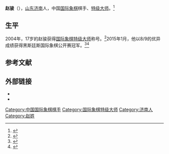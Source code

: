 {{Infobox chess player
|image = Zhao Jun.jpg
|name = 赵骏
|birthname =
|country = {{PRC}}
|birth_date = {{Birth date and age|1986|12|12}}
|birth_place = {{CHN}}[[山东省|山东省]][[济南市|济南市]]
|death_date = 
|death_place = 
|title = [[国际象棋特级大师|特级大师]]（2004年）
|worldchampion = 
|womensworldchampion = 
|peakrating = 2621（2015年2月）
|FideID = 8602522
}}
'''赵骏'''（{{bd|1986年|12月12日}}），[[山东|山东]][[济南|济南]]人，中国[[国际象棋|国际象棋]]棋手、[[国际象棋特级大师|特级大师]]。<ref>{{cite web|url=http://chess.sport.org.cn/danzhou/qs/2010-06-03/2026935.html|title=海南儋州首届特级大师超霸战十强巡礼：赵 骏|date=2010-06-03|work=中国棋院在线|deadurl=yes|archiveurl=https://web.archive.org/web/20120403043442/http://chess.sport.org.cn/danzhou/qs/2010-06-03/2026935.html|archivedate=2012-04-03}}</ref>

==生平==
2004年，17岁的赵骏获得[[国际象棋特级大师|国际象棋特级大师]]称号。<ref>{{cite web |url=http://www.fide.com/index.php?option=com_fidetitles&view=appsdt&cat=0&per=7&aid=8602522 |title=存档副本 |accessdate=2016-03-22 |deadurl=yes |archiveurl=https://web.archive.org/web/20120603173804/http://www.fide.com/index.php?option=com_fidetitles&view=appsdt&cat=0&per=7&aid=8602522 |archivedate=2012-06-03 }}</ref>2015年1月，他以8/9的优异成绩获得黑斯廷斯国际象棋公开赛冠军。<ref>{{cite web|url=http://en.chessbase.com/post/zhao-jun-bulldozes-hastings-chess-congress|title=Zhao Jun bulldozes Hastings Chess Congress|publisher=ChessBase|author=Priyadarshan Banjan|date=7 January 2015|accessdate=11 September 2015|archive-date=2021-01-20|archive-url=https://web.archive.org/web/20210120174500/https://en.chessbase.com/post/zhao-jun-bulldozes-hastings-chess-congress|dead-url=no}}</ref><ref>{{cite web|url=http://www.telegraph.co.uk/culture/chess/11334972/Zhao-Jun-conquers-Hastings-Chinese-grandmaster-wins-worlds-oldest-chess-congress.html|title=Zhao Jun conquers Hastings: Chinese grandmaster wins world's oldest chess congress|publisher=[[The_Daily_Telegraph|The Telegraph]]|last=Pein|first=Malcolm|authorlink=Malcolm Pein|date=9 January 2015|accessdate=11 September 2015|archive-date=2020-05-23|archive-url=https://web.archive.org/web/20200523062826/https://www.telegraph.co.uk/culture/chess/11334972/Zhao-Jun-conquers-Hastings-Chinese-grandmaster-wins-worlds-oldest-chess-congress.html|dead-url=no}}</ref>

== 参考文献 ==
{{reflist}}

== 外部链接 ==
*{{Chessgames player|id=51560}}
*{{Sinaweibo|1989704240}}

{{中国国际象棋特级大师}}
{{chess-bio-stub}}
{{DEFAULTSORT:Z}}
[[Category:中国国际象棋棋手|Category:中国国际象棋棋手]]
[[Category:国际象棋特级大师|Category:国际象棋特级大师]]
[[Category:济南人|Category:济南人]]
[[Category:赵姓|Category:赵姓]]